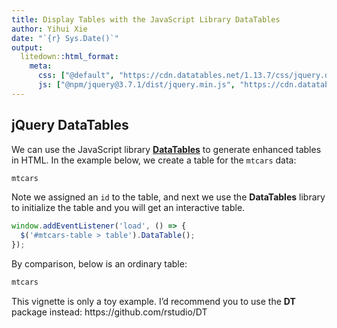 ```yaml
---
title: Display Tables with the JavaScript Library DataTables
author: Yihui Xie
date: "`{r} Sys.Date()`"
output:
  litedown::html_format:
    meta:
      css: ["@default", "https://cdn.datatables.net/1.13.7/css/jquery.dataTables.min.css"]
      js: ["@npm/jquery@3.7.1/dist/jquery.min.js", "https://cdn.datatables.net/1.13.7/js/jquery.dataTables.min.js"]
---
```


<!--
%\VignetteEngine{litedown::vignette}
%\VignetteIndexEntry{Display Tables with the JavaScript Library DataTables}
-->

## jQuery DataTables

We can use the JavaScript library [**DataTables**](https://datatables.net) to generate enhanced tables in HTML. In the example below, we create a table for the `mtcars` data:

::: {#mtcars-table}
```r
mtcars
```
:::

Note we assigned an `id` to the table, and next we use the **DataTables** library to initialize the table and you will get an interactive table.

```js
window.addEventListener('load', () => {
  $('#mtcars-table > table').DataTable();
});
```

By comparison, below is an ordinary table:

```r
mtcars
```

This vignette is only a toy example. I'd recommend you to use the **DT** package instead: https://github.com/rstudio/DT
